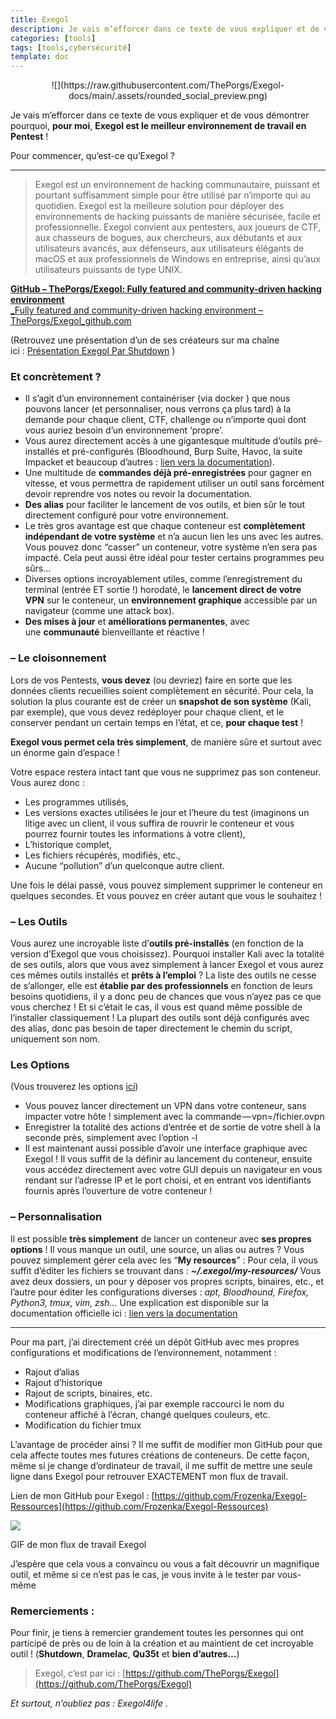 ```yaml
---
title: Exegol
description: Je vais m’efforcer dans ce texte de vous expliquer et de vous démontrer pourquoi, **pour moi**, **Exegol est le meilleur environnement de travail en Pente
categories: [tools]
tags: [tools,cybersécurité]
template: doc
---
```

<center>
![](https://raw.githubusercontent.com/ThePorgs/Exegol-docs/main/.assets/rounded_social_preview.png)
</center>

Je vais m’efforcer dans ce texte de vous expliquer et de vous démontrer pourquoi, **pour moi**, **Exegol est le meilleur environnement de travail en Pentest** !

Pour commencer, qu’est-ce qu’Exegol ?

---

> Exegol est un environnement de hacking communautaire, puissant et pourtant suffisamment simple pour être utilisé par n’importe qui au quotidien. Exegol est la meilleure solution pour déployer des environnements de hacking puissants de manière sécurisée, facile et professionnelle. Exegol convient aux pentesters, aux joueurs de CTF, aux chasseurs de bogues, aux chercheurs, aux débutants et aux utilisateurs avancés, aux défenseurs, aux utilisateurs élégants de macOS et aux professionnels de Windows en entreprise, ainsi qu’aux utilisateurs puissants de type UNIX.

[**GitHub – ThePorgs/Exegol: Fully featured and community-driven hacking environment**  
_Fully featured and community-driven hacking environment – ThePorgs/Exegol_github.com](https://github.com/ThePorgs/Exegol)

(Retrouvez une présentation d’un de ses créateurs sur ma chaîne ici : [Présentation Exegol Par Shutdown](https://youtu.be/E8TAZ_J_H8s?si=kmOxs9c0Z7DT7fm7) )

### Et concrètement ?

- Il s’agit d’un environnement containériser (via docker ) que nous pouvons lancer (et personnaliser, nous verrons ça plus tard) à la demande pour chaque client, CTF, challenge ou n’importe quoi dont vous auriez besoin d’un environnement ‘propre’.
- Vous aurez directement accès à une gigantesque multitude d’outils pré-installés et pré-configurés (Bloodhound, Burp Suite, Havoc, la suite Impacket et beaucoup d’autres : [lien vers la documentation](https://exegol.readthedocs.io/en/latest/exegol-resources/resources.html)).
- Une multitude de **commandes déjà pré-enregistrées** pour gagner en vitesse, et vous permettra de rapidement utiliser un outil sans forcément devoir reprendre vos notes ou revoir la documentation.
- **Des alias** pour faciliter le lancement de vos outils, et bien sûr le tout directement configuré pour votre environnement.
- Le très gros avantage est que chaque conteneur est **complètement indépendant de votre système** et n’a aucun lien les uns avec les autres. Vous pouvez donc “casser” un conteneur, votre système n’en sera pas impacté. Cela peut aussi être idéal pour tester certains programmes peu sûrs…
- Diverses options incroyablement utiles, comme l’enregistrement du terminal (entrée ET sortie !) horodaté, le **lancement direct de votre VPN** sur le conteneur, un **environnement graphique** accessible par un navigateur (comme une attack box).
- **Des mises à jour** et **améliorations permanentes**, avec une **communauté** bienveillante et réactive !

### – Le cloisonnement

Lors de vos Pentests, **vous devez** (ou devriez) faire en sorte que les données clients recueillies soient complètement en sécurité. Pour cela, la solution la plus courante est de créer un **snapshot de son système** (Kali, par exemple), que vous devez redéployer pour chaque client, et le conserver pendant un certain temps en l’état, et ce, **pour chaque test** !

**Exegol vous permet cela très simplement**, de manière sûre et surtout avec un énorme gain d’espace !

Votre espace restera intact tant que vous ne supprimez pas son conteneur. Vous aurez donc :

- Les programmes utilisés,
- Les versions exactes utilisées le jour et l’heure du test (imaginons un litige avec un client, il vous suffira de rouvrir le conteneur et vous pourrez fournir toutes les informations à votre client),
- L’historique complet,
- Les fichiers récupérés, modifiés, etc.,
- Aucune “pollution” d’un quelconque autre client.

Une fois le délai passé, vous pouvez simplement supprimer le conteneur en quelques secondes. Et vous pouvez en créer autant que vous le souhaitez !

### – Les Outils

Vous aurez une incroyable liste d’**outils pré-installés** (en fonction de la version d’Exegol que vous choisissez). Pourquoi installer Kali avec la totalité de ses outils, alors que vous avez simplement à lancer Exegol et vous aurez ces mêmes outils installés et **prêts à l’emploi** ? La liste des outils ne cesse de s’allonger, elle est **établie par des professionnels** en fonction de leurs besoins quotidiens, il y a donc peu de chances que vous n’ayez pas ce que vous cherchez ! Et si c’était le cas, il vous est quand même possible de l’installer classiquement ! La plupart des outils sont déjà configurés avec des alias, donc pas besoin de taper directement le chemin du script, uniquement son nom.

### Les Options

(Vous trouverez les options [ici](https://exegol.readthedocs.io/en/latest/exegol-wrapper/start.html))

- Vous pouvez lancer directement un VPN dans votre conteneur, sans impacter votre hôte ! simplement avec la commande — vpn=/fichier.ovpn
- Enregistrer la totalité des actions d’entrée et de sortie de votre shell à la seconde près, simplement avec l’option -l
- Il est maintenant aussi possible d’avoir une interface graphique avec Exegol ! Il vous suffit de la définir au lancement du conteneur, ensuite vous accédez directement avec votre GUI depuis un navigateur en vous rendant sur l’adresse IP et le port choisi, et en entrant vos identifiants fournis après l’ouverture de votre conteneur !

### – Personnalisation

Il est possible **très simplement** de lancer un conteneur avec **ses propres options** ! Il vous manque un outil, une source, un alias ou autres ? Vous pouvez simplement gérer cela avec les “**My resources**” : Pour cela, il vous suffit d’éditer les fichiers se trouvant dans : **_~/.exegol/my-resources/_** Vous avez deux dossiers, un pour y déposer vos propres scripts, binaires, etc., et l’autre pour éditer les configurations diverses : _apt, Bloodhound, Firefox, Python3, tmux, vim, zsh…_ Une explication est disponible sur la documentation officielle ici : [lien vers la documentation](https://exegol.readthedocs.io/en/latest/exegol-image/my-resources.html)

---

Pour ma part, j’ai directement créé un dépôt GitHub avec mes propres configurations et modifications de l’environnement, notamment :

- Rajout d’alias
- Rajout d’historique
- Rajout de scripts, binaires, etc.
- Modifications graphiques, j’ai par exemple raccourci le nom du conteneur affiché à l’écran, changé quelques couleurs, etc.
- Modification du fichier tmux

L’avantage de procéder ainsi ? Il me suffit de modifier mon GitHub pour que cela affecte toutes mes futures créations de conteneurs. De cette façon, même si je change d’ordinateur de travail, il me suffit de mettre une seule ligne dans Exegol pour retrouver EXACTEMENT mon flux de travail.

Lien de mon GitHub pour Exegol : [https://github.com/Frozenka/Exegol-Ressources](https://github.com/Frozenka/Exegol-Ressources)

![](https://cdn-images-1.medium.com/max/800/1*81G3XeYD4EAQI7W5K5982A.gif)

GIF de mon flux de travail Exegol

J’espère que cela vous a convaincu ou vous a fait découvrir un magnifique outil, et même si ce n’est pas le cas, je vous invite à le tester par vous-même

### Remerciements :

Pour finir, je tiens à remercier grandement toutes les personnes qui ont participé de près ou de loin à la création et au maintient de cet incroyable outil ! (**Shutdown**, **Dramelac**, **Qu35t** et **bien d’autres…**)

> Exegol, c’est par ici : [https://github.com/ThePorgs/Exegol](https://github.com/ThePorgs/Exegol)

_Et surtout, n’oubliez pas : Exegol4life ._